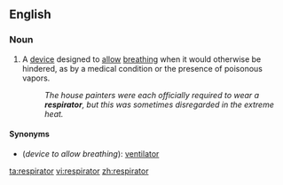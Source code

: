 ==English==

===Noun===
{{en-noun}}

# A [[device]] designed to [[allow]] [[breathe|breathing]] when it would otherwise be hindered, as by a medical condition or the presence of poisonous vapors.
#:''The house painters were each officially required to wear a '''respirator''', but this was sometimes disregarded in the extreme heat.''

====Synonyms====
*(''device to allow breathing''): [[ventilator]]

[[ta:respirator]]
[[vi:respirator]]
[[zh:respirator]]
